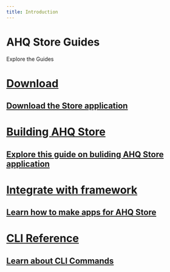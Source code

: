 ```yaml
---
title: Introduction
---
```


# AHQ Store Guides

Explore the Guides
<div className="link-group">
  <a href="/download">
    <h1>
      <FaDownload size={"2em"} />
      <span>Download</span>
    </h1>
    <h2>
      Download the Store application
    </h2>
  </a>

  <a href="/guide/building/">
    <h1>
      <FaLaptop size={"2em"} />
      <span>Building AHQ Store</span>
    </h1>
    <h2>
      Explore this guide on buliding AHQ Store application
    </h2>
  </a>
</div>

<div className="link-group tw-my-2">
  <a href="/guide/framework/">
    <h1>
      <FaReact size={"2em"} />
      <span>Integrate with framework</span>
    </h1>
    <h2>
      Learn how to make apps for AHQ Store
    </h2>
  </a>

  <a href="/guide/cli/">
    <h1>
      <GoCommandPalette size={"2em"} />
      <span>CLI Reference</span>
    </h1>
    <h2>
      Learn about CLI Commands
    </h2>
  </a>
</div>